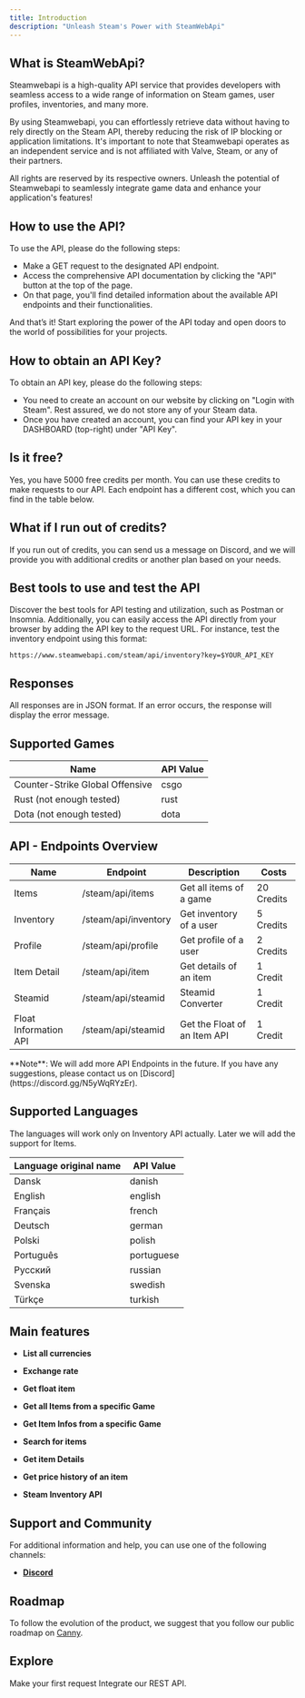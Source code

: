 ```yaml
---
title: Introduction
description: "Unleash Steam's Power with SteamWebApi"
---
```


## What is SteamWebApi?

Steamwebapi is a high-quality API service that provides developers with seamless access to a wide range of information on Steam games, user profiles, inventories, and many more. 

By using Steamwebapi, you can effortlessly retrieve data without having to rely directly on the Steam API, thereby reducing the risk of IP blocking or application limitations. It's important to note that Steamwebapi operates as an independent service and is not affiliated with Valve, Steam, or any of their partners. 

All rights are reserved by its respective owners. Unleash the potential of Steamwebapi to seamlessly integrate game data and enhance your application's features!

## How to use the API?

To use the API, please do the following steps:

- Make a GET request to the designated API endpoint.
- Access the comprehensive API documentation by clicking the "API" button at the top of the page.
- On that page, you'll find detailed information about the available API endpoints and their functionalities.

And that’s it! Start exploring the power of the API today and open doors to the world of possibilities for your projects.

## How to obtain an API Key?

To obtain an API key, please do the following steps:

- You need to create an account on our website by clicking on "Login with Steam". Rest assured, we do not store any of your Steam data.
- Once you have created an account, you can find your API key in your DASHBOARD (top-right) under "API Key".

## Is it free?

Yes, you have 5000 free credits per month. You can use these credits to make requests to our API. Each endpoint has a different cost, which you can find in the table below.

## What if I run out of credits?

If you run out of credits, you can send us a message on Discord, and we will provide you with additional credits or another plan based on your needs.

## Best tools to use and test the API

Discover the best tools for API testing and utilization, such as Postman or Insomnia. Additionally, you can easily access the API directly from your browser by adding the API key to the request URL. For instance, test the inventory endpoint using this format: 

```https://www.steamwebapi.com/steam/api/inventory?key=$YOUR_API_KEY```

## Responses

All responses are in JSON format. If an error occurs, the response will display the error message.

## Supported Games

| Name                                | API Value  |
| ----------------------------------- | ---------- |
| Counter-Strike Global Offensive     | csgo	     |
| Rust (not enough tested)            | rust	     |
| Dota (not enough tested)            | dota	     |

## API - Endpoints Overview

| Name	                   | Endpoint	              | Description	                    | Costs          |
| ------------------------ | ---------------------- | ------------------------------- | -------------- |
| Items	                   | /steam/api/items	      | Get all items of a game	        | 20 Credits     |
| Inventory	               | /steam/api/inventory	  | Get inventory of a user	        | 5 Credits      |
| Profile	                 | /steam/api/profile	    | Get profile of a user	          | 2 Credits      |
| Item Detail              | /steam/api/item	      | Get details of an item	        | 1 Credit       |
| Steamid	                 | /steam/api/steamid	    | Steamid Converter	              | 1 Credit       |
| Float Information API	   | /steam/api/steamid	    | Get the Float of an Item API    | 1 Credit       |

<Tip>
  **Note**: We will add more API Endpoints in the future. If you have any suggestions, please contact us on [Discord](https://discord.gg/N5yWqRYzEr).
</Tip>

## Supported Languages

The languages will work only on Inventory API actually. Later we will add the support for Items.

| Language original name	|  API Value  |
| ----------------------- | ----------- |
| Dansk	                  | danish      | 
| English	                | english     | 
| Français	              | french      | 
| Deutsch	                | german      | 
| Polski	                | polish      | 
| Português	              | portuguese  | 
| Русский	                | russian     | 
| Svenska	                | swedish     | 
| Türkçe	                | turkish     | 

## Main features

- **List all currencies**

- **Exchange rate**

- **Get float item**

- **Get all Items from a specific Game**

- **Get Item Infos from a specific Game**

- **Search for items**

- **Get item Details**

- **Get price history of an item**

- **Steam Inventory API**

## Support and Community

For additional information and help, you can use one of the following channels:

- [**Discord**](https://discord.gg/N5yWqRYzEr)

## Roadmap

To follow the evolution of the product, we suggest that you follow our public roadmap on [Canny](https://steamwebapi.canny.io).


## Explore

<CardGroup cols={2}>
  <Card
    title="Quick Start"
    icon="play"
    href="/quickstart"
  >
    Make your first request
  </Card>
  <Card
    title="API Reference"
    icon="file"
    href="/api-referenc"
  >
    Integrate our REST API.
  </Card>
</CardGroup>